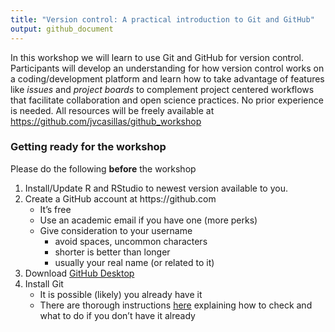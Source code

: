 ```yaml
---
title: "Version control: A practical introduction to Git and GitHub"
output: github_document
---
```


In this workshop we will learn to use Git and GitHub for version control. 
Participants will develop an understanding for how version control works on a coding/development platform and learn how to take advantage of features like *issues* and *project boards* to complement project centered workflows that facilitate collaboration and open science practices. 
No prior experience is needed. 
All resources will be freely available at [https://github.com/jvcasillas/github_workshop](https://github.com/jvcasillas/github_workshop)

### Getting ready for the workshop

Please do the following **before** the workshop

1. Install/Update R and RStudio to newest version available to you.
2. Create a GitHub account at https://github.com
    - It's free
    - Use an academic email if you have one (more perks)
    - Give consideration to your username 
        - avoid spaces, uncommon characters
        - shorter is better than longer 
        - usually your real name (or related to it)
3. Download [GitHub Desktop](https://desktop.github.com)
4. Install Git
    - It is possible (likely) you already have it
    - There are thorough instructions [here](https://happygitwithr.com/install-git.html) explaining how to check and what to do if you don't have it already
